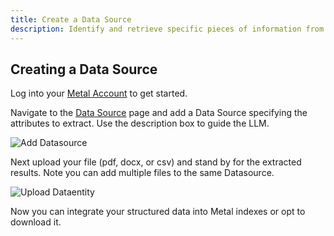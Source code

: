 ```yaml
---
title: Create a Data Source
description: Identify and retrieve specific pieces of information from unstructured data and transform them into a structured format.
---
```


## Creating a Data Source

Log into your [Metal Account](https://app.getmetal.io/login) to get started.<br />

Navigate to the [Data Source](https://app.getmetal.io/datasources) page and add a Data Source specifying the attributes to extract. Use the description box to guide the LLM.

![Add Datasource](images/add.gif)

Next upload your file (pdf, docx, or csv) and stand by for the extracted results. Note you can add multiple files to the same Datasource.

![Upload Dataentity](images/upload-file.gif)

Now you can integrate your structured data into Metal indexes or opt to download it.
